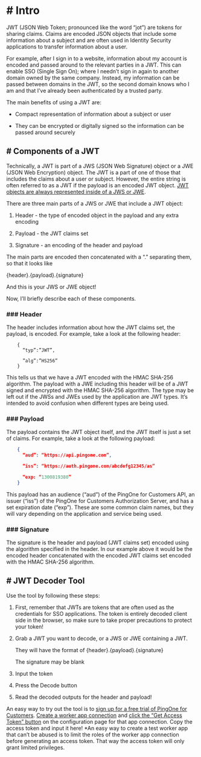 <div style={{maxHeight: "100%"}}>

<h1># Intro</h1>

JWT (JSON Web Token; pronounced like the word “jot”) are tokens for sharing claims. Claims are encoded JSON objects that include some information about a subject and are often used in Identity Security applications to transfer information about a user.

For example, after I sign in to a website, information about my account is encoded and passed around to the relevant parties in a JWT. This can enable SSO (Single Sign On); where I needn’t sign in again to another domain owned by the same company. Instead, my information can be passed between domains in the JWT, so the second domain knows who I am and that I’ve already been authenticated by a trusted party.

The main benefits of using a JWT are:

  - Compact representation of information about a subject or user

  - They can be encrypted or digitally signed so the information can be passed around securely

<h2># Components of a JWT</h2>

Technically, a JWT is part of a JWS (JSON Web Signature) object or a JWE (JSON Web Encryption) object. The JWT is a part of one of those that includes the claims about a user or subject. However, the entire string is often referred to as a JWT if the payload is an encoded JWT object. [JWT objects are always represented inside of a JWS or JWE](https://tools.ietf.org/html/rfc7519#section-1).

There are three main parts of a JWS or JWE that include a JWT object:

  1.  Header - the type of encoded object in the payload and any extra encoding

  2.  Payload - the JWT claims set

  3.  Signature - an encoding of the header and payload

The main parts are encoded then concatenated with a “.” separating them, so that it looks like

  {header}.{payload}.{signature}

And this is your JWS or JWE object!

Now, I’ll briefly describe each of these components.

<h3>### Header</h3>

The header includes information about how the JWT claims set, the payload, is encoded. For example, take a look at the following header:

```
    {
      “typ”:”JWT”,

      ”alg”:”HS256”
    }
```

This tells us that we have a JWT encoded with the HMAC SHA-256 algorithm. The payload with a JWE including this header will be of a JWT signed and encrypted with the HMAC SHA-256 algorithm. The type may be left out if the JWSs and JWEs used by the application are JWT types. It’s intended to avoid confusion when different types are being used.

<h3>### Payload</h3>

The payload contains the JWT object itself, and the JWT itself is just a set of claims. For example, take a look at the following payload:

```json
    {
      “aud”: “https://api.pingone.com”,

      “iss”: “https://auth.pingone.com/abcdefg12345/as”

      “exp: “1300819380”
    }
```

This payload has an audience (“aud”) of the PingOne for Customers API, an issuer (“iss”) of the PingOne for Customers Authorization Server, and has a set expiration date (“exp”). These are some common claim names, but they will vary depending on the application and service being used.

<h3>### Signature</h3>

The signature is the header and payload (JWT claims set) encoded using the algorithm specified in the header. In our example above it would be the encoded header concatenated with the encoded JWT claims set encoded with the HMAC SHA-256 algorithm.

<h2># JWT Decoder Tool</h2>

Use the tool by following these steps:

  1.  First, remember that JWTs are tokens that are often used as the credentials for SSO applications. The token is entirely decoded client side in the browser, so make sure to take proper precautions to protect your token!

  2.  Grab a JWT you want to decode, or a JWS or JWE containing a JWT.

      They will have the format of {header}.{payload}.{signature}

      The signature may be blank

  3.  Input the token

  4.  Press the Decode button

  5.  Read the decoded outputs for the header and payload!

An easy way to try out the tool is to [sign up for a free trial of PingOne for Customers](https://developer.pingidentity.com/en/signup.html). [Create a worker app connection](https://www.youtube.com/watch?v=3FPJJ-Ye_go&list=PLtT9h6_TdgvbBK0XtV73i3Qo3EaOsXV8o) and [click the “Get Access Token” button](https://support.pingidentity.com/s/p14c-question?id=0D51W00006q66EySAI) on the configuration page for that app connection. Copy the access token and input it here! \*An easy way to create a test worker app that can’t be abused is to limit the roles of the worker app connection before generating an access token. That way the access token will only grant limited privileges.

</div>
